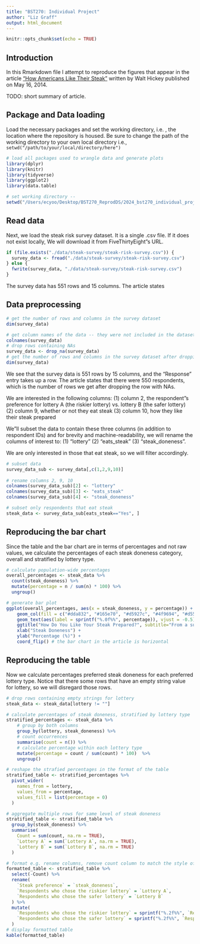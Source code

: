 ```yaml
---
title: "BST270: Individual Project"
author: "Liz Graff"
output: html_document
---
```


```r
knitr::opts_chunk$set(echo = TRUE)
```


## Introduction

In this Rmarkdown file I attempt to reproduce the figures that appear in the article
["How Americans Like Their Steak"](https://fivethirtyeight.com/features/how-americans-like-their-steak/) written by Walt Hickey published on May 16, 2014. 

TODO: short summary of article. 



## Package and Data loading 

Load the necessary packages and set the working directory, i.e. , the location
where the repository is housed. Be sure to change the path of the working directory
to your own local directory i.e., `setwd("/path/to/your/local/directory/here")`

```r
# load all packages used to wrangle data and generate plots 
library(dplyr)
library(knitr)
library(tidyverse)
library(ggplot2)
library(data.table)

# set working directory -- 
setwd("/Users/ecyoo/Desktop/BST270_ReprodDS/2024_bst270_individual_project")
```


## Read data
Next, we load the steak risk survey dataset. It is a single .csv file. If it does
not exist locally, We will download it from FiveThirtyEight"s URL. 

```r
if (file.exists("./data/steak-survey/steak-risk-survey.csv")) {
  survey_data <- fread("./data/steak-survey/steak-risk-survey.csv")
} else {
  fwrite(survey_data, "./data/steak-survey/steak-risk-survey.csv")
}
```

The survey data has 551 rows and 15 columns. The article states 


## Data preprocessing 

```r
# get the number of rows and columns in the survey dataset
dim(survey_data)

# get column names of the data -- they were not included in the dataset README
colnames(survey_data)
# drop rows containing NAs
survey_data <- drop_na(survey_data)
# get the number of rows and columns in the survey dataset after dropping nuisance rows
dim(survey_data)

```
We see that the survey data is 551 rows by 15 columns, and the "Response" entry
takes up a row. The article states that there were 550 respondents, which is the
number of rows we get after dropping the row with NAs. 

We are interested in the following columns:
(1) column 2, the respondent"s preference for lottery A (the riskier lottery) vs. lottery B (the safer lottery)
(2) column 9, whether or not they eat steak
(3) column 10, how they like their steak prepared

We"ll subset the data to contain these three columns (in addition to respondent IDs) and for brevity and machine-readability, we will rename the columns of interest to: (1) "lottery" (2) "eats_steak" (3) "steak_doneness".

We are only interested in those that eat steak, so we will filter accordingly. 

```r
# subset data
survey_data_sub <- survey_data[,c(1,2,9,10)]
  
# rename columns 2, 9, 10
colnames(survey_data_sub)[2] <- "lottery"
colnames(survey_data_sub)[3] <- "eats_steak"
colnames(survey_data_sub)[4] <- "steak_doneness"

# subset only respondents that eat steak
steak_data <- survey_data_sub[eats_steak=="Yes", ]

```

## Reproducing the bar chart

Since the table and the bar chart are in terms of percentages and not raw values, we calculate the percentages of each steak doneness category, overall and stratified by
lottery type.

```r
# calculate population-wide percentages 
overall_percentages <- steak_data %>%
  count(steak_doneness) %>%
  mutate(percentage = n / sum(n) * 100) %>%
  ungroup()

# generate bar plot 
ggplot(overall_percentages, aes(x = steak_doneness, y = percentage)) +
    geom_col(fill = c("#dda832", "#165e70", "#d5927c", "#4f9694", "#d55e00")) +
    geom_text(aes(label = sprintf("%.0f%%", percentage)), vjust = -0.5) +
    ggtitle("How Do You Like Your Steak Prepared?", subtitle="From a survey of 430 steak-eating Americans") +
    xlab("Steak Doneness") +
    ylab("Percentage (%)") +
    coord_flip() # the bar chart in the article is horizontal

```
## Reproducing the table

Now we calculate percentages preferred steak doneness for each preferred lottery type.
Notice that there some rows that have an empty string value for lottery, so we will
disregard those rows. 

```r
# drop rows containing empty strings for lottery
steak_data <- steak_data[lottery != ""]

# calculate percentages of steak doneness, stratified by lottery type 
stratified_percentages <- steak_data %>%
    # group by both columns
    group_by(lottery, steak_doneness) %>%  
    # count occurrences
    summarise(count = n()) %>%  
    # calculate percentage within each lottery type
    mutate(percentage = count / sum(count) * 100)  %>%
    ungroup()

# reshape the strafied percentages in the format of the table 
stratified_table <- stratified_percentages %>% 
  pivot_wider(
    names_from = lottery, 
    values_from = percentage,
    values_fill = list(percentage = 0) 
  )

# aggregate multiple rows for same level of steak doneness
stratified_table <- stratified_table %>%
  group_by(steak_doneness) %>%
  summarise(
    Count = sum(count, na.rm = TRUE),
    `Lottery A` = sum(`Lottery A`, na.rm = TRUE),
    `Lottery B` = sum(`Lottery B`, na.rm = TRUE)
  )

# format e.g. rename columns, remove count column to match the style of table in the article 
formatted_table <- stratified_table %>%
  select(-Count) %>%
  rename(
    `Steak preference` = `steak_doneness`,
    `Respondents who chose the riskier lottery` = `Lottery A`,
    `Respondents who chose the safer lottery` = `Lottery B`
  ) %>%
  mutate(
    `Respondents who chose the riskier lottery` = sprintf("%.2f%%", `Respondents who chose the riskier lottery`),
    `Respondents who chose the safer lottery` = sprintf("%.2f%%", `Respondents who chose the safer lottery`)
  )
# display formatted table
kable(formatted_table)
```
